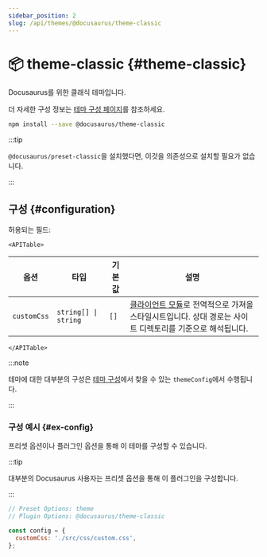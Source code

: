 ```yaml
---
sidebar_position: 2
slug: /api/themes/@docusaurus/theme-classic
---
```


# 📦 theme-classic {#theme-classic}


Docusaurus를 위한 클래식 테마입니다.

더 자세한 구성 정보는 [테마 구성 페이지](theme-configuration.mdx)를 참조하세요.

```bash npm2yarn
npm install --save @docusaurus/theme-classic
```

:::tip

`@docusaurus/preset-classic`을 설치했다면, 이것을 의존성으로 설치할 필요가 없습니다.

:::

## 구성 {#configuration}

허용되는 필드:

```mdx-code-block
<APITable>
```

| 옵션 | 타입 | 기본값 | 설명 |
| --- | --- | --- | --- |
| `customCss` | <code>string[] \| string</code> | `[]` | [클라이언트 모듈](../../advanced/client.mdx#client-modules)로 전역적으로 가져올 스타일시트입니다. 상대 경로는 사이트 디렉토리를 기준으로 해석됩니다. |

```mdx-code-block
</APITable>
```

:::note

테마에 대한 대부분의 구성은 [테마 구성](./theme-configuration.mdx)에서 찾을 수 있는 `themeConfig`에서 수행됩니다.

:::

### 구성 예시 {#ex-config}

프리셋 옵션이나 플러그인 옵션을 통해 이 테마를 구성할 수 있습니다.

:::tip

대부분의 Docusaurus 사용자는 프리셋 옵션을 통해 이 플러그인을 구성합니다.

:::

```js config-tabs
// Preset Options: theme
// Plugin Options: @docusaurus/theme-classic

const config = {
  customCss: './src/css/custom.css',
};
```
